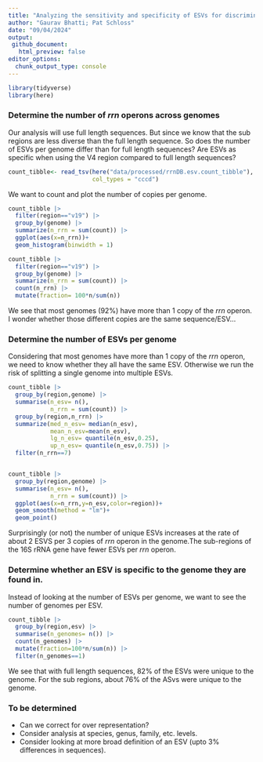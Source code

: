 ```yaml
---
title: "Analyzing the sensitivity and specificity of ESVs for discriminating between genomes"
author: "Gaurav Bhatti; Pat Schloss"
date: "09/04/2024"
output:
 github_document:
   html_preview: false
editor_options: 
  chunk_output_type: console
---
```



```r
library(tidyverse)
library(here)
```


### Determine the number of *rrn* operons across genomes

Our analysis will use full length sequences. But since we know that the sub regions are less diverse than the full length sequence. So does the number of ESVs per genome differ than for full length sequences? Are ESVs as specific when using the V4 region compared to full length sequences?


```r
count_tibble<- read_tsv(here("data/processed/rrnDB.esv.count_tibble"),
                        col_types = "cccd")
```

We want to count and plot the number of copies per genome.

```r
count_tibble |> 
  filter(region=="v19") |> 
  group_by(genome) |> 
  summarize(n_rrn = sum(count)) |> 
  ggplot(aes(x=n_rrn))+
  geom_histogram(binwidth = 1)

count_tibble |> 
  filter(region=="v19") |> 
  group_by(genome) |> 
  summarize(n_rrn = sum(count)) |> 
  count(n_rrn) |> 
  mutate(fraction= 100*n/sum(n))

```


We see that most genomes (92%) have more than 1 copy of the *rrn* operon. I wonder whether those different copies are the same sequence/ESV...

### Determine the number of ESVs per genome

Considering that most genomes have more than 1 copy of the *rrn* operon, we need to know whether they all have the same ESV. Otherwise we run the risk of splitting a single genome into multiple ESVs.

```r
count_tibble |> 
  group_by(region,genome) |> 
  summarise(n_esv= n(),
            n_rrn = sum(count)) |> 
  group_by(region,n_rrn) |> 
  summarize(med_n_esv= median(n_esv),
            mean_n_esv=mean(n_esv),
            lg_n_esv= quantile(n_esv,0.25),
            up_n_esv= quantile(n_esv,0.75)) |> 
  filter(n_rrn==7)


count_tibble |> 
  group_by(region,genome) |> 
  summarise(n_esv= n(),
            n_rrn = sum(count)) |> 
  ggplot(aes(x=n_rrn,y=n_esv,color=region))+
  geom_smooth(method = "lm")+
  geom_point()

```


Surprisingly (or not) the number of unique ESVs increases at the rate of about 2 ESVS per 3 copies of *rrn* operon in the genome.The sub-regions of the 16S rRNA gene have fewer ESVs per *rrn* operon.

### Determine whether an ESV is specific to the genome they are found in.

Instead of looking at the number of ESVs per genome, we want to see the number of genomes per ESV.

```r
count_tibble |> 
  group_by(region,esv) |> 
  summarise(n_genomes= n()) |> 
  count(n_genomes) |> 
  mutate(fraction=100*n/sum(n)) |> 
  filter(n_genomes==1)

```

We see that with full length sequences, 82% of the ESVs were unique to the genome. For the sub regions, about 76% of the ASvs were unique to the genome.



### To be determined
* Can we correct for over representation?
* Consider analysis at species, genus, family, etc. levels.
* Consider looking at more broad definition of an ESV (upto 3% differences in sequences).

